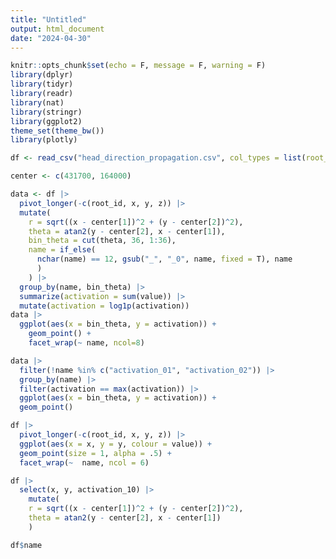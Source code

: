 ```yaml
---
title: "Untitled"
output: html_document
date: "2024-04-30"
---
```


```r
knitr::opts_chunk$set(echo = F, message = F, warning = F)
library(dplyr)
library(tidyr)
library(readr)
library(nat)
library(stringr)
library(ggplot2)
theme_set(theme_bw())
library(plotly)
```

```r
df <- read_csv("head_direction_propagation.csv", col_types = list(root_id = "c"))
```

```r
center <- c(431700, 164000)
```


```r
data <- df |> 
  pivot_longer(-c(root_id, x, y, z)) |> 
  mutate(
    r = sqrt((x - center[1])^2 + (y - center[2])^2),
    theta = atan2(y - center[2], x - center[1]),
    bin_theta = cut(theta, 36, 1:36),
    name = if_else(
      nchar(name) == 12, gsub("_", "_0", name, fixed = T), name
      )
    ) |> 
  group_by(name, bin_theta) |> 
  summarize(activation = sum(value)) |> 
  mutate(activation = log1p(activation))
data |> 
  ggplot(aes(x = bin_theta, y = activation)) + 
    geom_point() +
    facet_wrap(~ name, ncol=8)
```

```r
data |> 
  filter(!name %in% c("activation_01", "activation_02")) |> 
  group_by(name) |> 
  filter(activation == max(activation)) |> 
  ggplot(aes(x = bin_theta, y = activation)) + 
  geom_point()
```


```r
df |> 
  pivot_longer(-c(root_id, x, y, z)) |> 
  ggplot(aes(x = x, y = y, colour = value)) + 
  geom_point(size = 1, alpha = .5) + 
  facet_wrap(~  name, ncol = 6)
```

```r
df |> 
  select(x, y, activation_10) |> 
    mutate(
    r = sqrt((x - center[1])^2 + (y - center[2])^2),
    theta = atan2(y - center[2], x - center[1])
    ) 
```

```r
df$name
```



